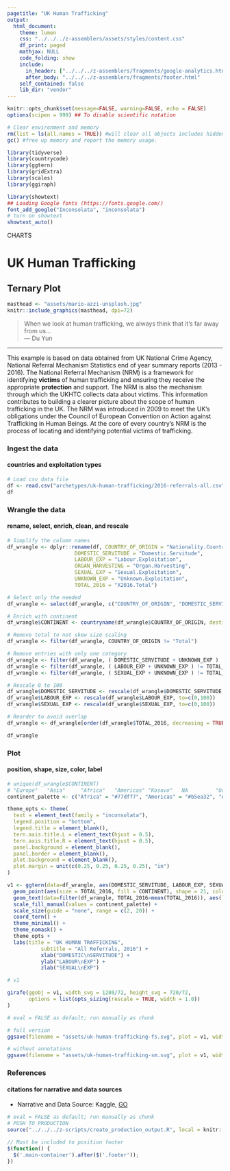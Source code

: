 ```yaml
---
pagetitle: "UK Human Trafficking"
output:
  html_document:
    theme: lumen
    css: "../../../z-assemblers/assets/styles/content.css"
    df_print: paged
    mathjax: NULL
    code_folding: show
    include:
      in_header: ["../../../z-assemblers/fragments/google-analytics.html", "../../../z-assemblers/fragments/header.html"]
      after_body: "../../../z-assemblers/fragments/footer.html"
    self_contained: false
    lib_dir: "vendor"
---
```


```r

knitr::opts_chunk$set(message=FALSE, warning=FALSE, echo = FALSE)
options(scipen = 999) ## To disable scientific notation

# Clear environment and memory
rm(list = ls(all.names = TRUE)) #will clear all objects includes hidden objects.
gc() #free up memory and report the memory usage.

library(tidyverse)
library(countrycode)
library(ggtern)
library(gridExtra)
library(scales)
library(ggiraph)

library(showtext)
## Loading Google fonts (https://fonts.google.com/)
font_add_google("Inconsolata", "inconsolata")
# turn on showtext
showtext_auto()

```

<div class="activity">
CHARTS  
</div>

# UK Human Trafficking
## Ternary Plot

```r

masthead <- "assets/mario-azzi-unsplash.jpg"
knitr::include_graphics(masthead, dpi=72)

```


> When we look at human trafficking, we always think that it's far away from us...\
--- Du Yun\

***

This example is based on data obtained from UK National Crime Agency, National Referral Mechanism Statistics end of year summary reports (2013 - 2016). The National Referral Mechanism (NRM) is a framework for identifying __victims__ of human trafficking and ensuring they receive the appropriate __protection__ and support. The NRM is also the mechanism through which the UKHTC collects data about victims. This information contributes to building a clearer picture about the scope of human trafficking in the UK. The NRM was introduced in 2009 to meet the UK’s obligations under the Council of European Convention on Action against Trafficking in Human Beings. At the core of every country’s NRM is the process of locating and identifying potential victims of trafficking.

### Ingest the data
#### countries and exploitation types

```r

# Load csv data file
df <- read.csv("archetypes/uk-human-trafficking/2016-referrals-all.csv", header = TRUE, stringsAsFactors = FALSE)
df


```


### Wrangle the data
#### rename, select, enrich, clean, and rescale

```r

# Simplify the column names
df_wrangle <- dplyr::rename(df, COUNTRY_OF_ORIGIN = "Nationality.Country.of.Origin", 
                      DOMESTIC_SERVITUDE = "Domestic.Servitude",
                      LABOUR_EXP = "Labour.Exploitation",
                      ORGAN_HARVESTING = "Organ.Harvesting", 
                      SEXUAL_EXP = "Sexual.Exploitation",
                      UNKNOWN_EXP = "Unknown.Exploitation",
                      TOTAL_2016 = "X2016.Total")

# Select only the needed
df_wrangle <- select(df_wrangle, c("COUNTRY_OF_ORIGIN", "DOMESTIC_SERVITUDE", "LABOUR_EXP", "ORGAN_HARVESTING", "SEXUAL_EXP", "UNKNOWN_EXP", "TOTAL_2016"))

# Enrich with continent
df_wrangle$CONTINENT <- countryname(df_wrangle$COUNTRY_OF_ORIGIN, destination = 'continent')

# Remove total to not skew size scaling
df_wrangle <- filter(df_wrangle, COUNTRY_OF_ORIGIN != "Total")

# Remove entries with only one category
df_wrangle <- filter(df_wrangle, ( DOMESTIC_SERVITUDE + UNKNOWN_EXP ) != TOTAL_2016 )
df_wrangle <- filter(df_wrangle, ( LABOUR_EXP + UNKNOWN_EXP ) != TOTAL_2016 )
df_wrangle <- filter(df_wrangle, ( SEXUAL_EXP + UNKNOWN_EXP ) != TOTAL_2016 )

# Rescale 0 to 100
df_wrangle$DOMESTIC_SERVITUDE <- rescale(df_wrangle$DOMESTIC_SERVITUDE, to=c(0,100))
df_wrangle$LABOUR_EXP <- rescale(df_wrangle$LABOUR_EXP, to=c(0,100))
df_wrangle$SEXUAL_EXP <- rescale(df_wrangle$SEXUAL_EXP, to=c(0,100))

# Reorder to avoid overlap
df_wrangle <- df_wrangle[order(df_wrangle$TOTAL_2016, decreasing = TRUE),]

df_wrangle


```


### Plot
#### position, shape, size, color, label


```r

# unique(df_wrangle$CONTINENT)
# "Europe"   "Asia"     "Africa"   "Americas" "Kosovo"   NA         "Oceania" 
continent_palette <- c("Africa" = "#77dff7", "Americas" = "#b5ea32", "Asia" = "#ff5973", "Europe" = "#ffe800", "Oceania" = "#ff5973", "Kosovo" = "#ffe800", "NA" = "#CCCCCC")

theme_opts <- theme(
  text = element_text(family = "inconsolata"), 
  legend.position = "bottom",
  legend.title = element_blank(),
  tern.axis.title.L = element_text(hjust = 0.5),
  tern.axis.title.R = element_text(hjust = 0.5),
  panel.background = element_blank(),
  panel.border = element_blank(),
  plot.background = element_blank(),
  plot.margin = unit(c(0.25, 0.25, 0.25, 0.25), "in")
)

v1 <- ggtern(data=df_wrangle, aes(DOMESTIC_SERVITUDE, LABOUR_EXP, SEXUAL_EXP)) + 
  geom_point(aes(size = TOTAL_2016, fill = CONTINENT), shape = 21, color = "white", alpha= 0.8) + 
  geom_text(data=filter(df_wrangle, TOTAL_2016>mean(TOTAL_2016)), aes(label = COUNTRY_OF_ORIGIN), family = 'inconsolata', size = 4, hjust = 0.4, vjust = 0.5) +
  scale_fill_manual(values = continent_palette) +
  scale_size(guide = "none", range = c(2, 20)) +
  coord_tern() +
  theme_minimal() +
  theme_nomask() +
  theme_opts +
  labs(title = "UK HUMAN TRAFFICKING", 
           subtitle = "All Referrals, 2016") +
           xlab("DOMESTIC\nSERVITUDE") + 
           ylab("LABOUR\nEXP") +
           zlab("SEXUAL\nEXP")

# v1

girafe(ggobj = v1, width_svg = 1280/72, height_svg = 720/72,
       options = list(opts_sizing(rescale = TRUE, width = 1.0))
)

```



```r

# eval = FALSE as default; run manually as chunk

# full version
ggsave(filename = "assets/uk-human-trafficking-fs.svg", plot = v1, width=1280/72, height=720/72)

# without annotations
ggsave(filename = "assets/uk-human-trafficking-sm.svg", plot = v1, width=4, height=2.25)

```


### References
#### citations for narrative and data sources

* Narrative and Data Source: Kaggle, [GO](https://www.kaggle.com/algosforgood/uk-human-trafficking-data){target="_blank"}


```r

# eval = FALSE as default; run manually as chunk
# PUSH TO PRODUCTION
source("../../../z-scripts/create_production_output.R", local = knitr::knit_global())

```



```js

// Must be included to position footer
$(function() {
  $('.main-container').after($('.footer'));
})

```
